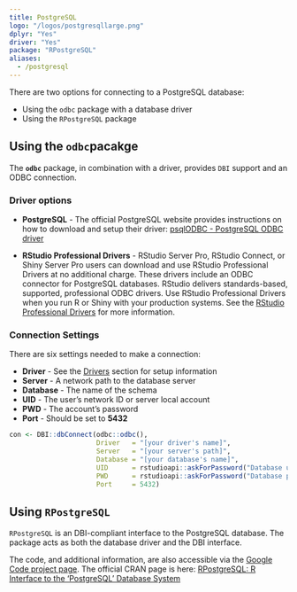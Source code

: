 ```yaml
---
title: PostgreSQL
logo: "/logos/postgresqllarge.png"
dplyr: "Yes"
driver: "Yes"
package: "RPostgreSQL"
aliases:
  - /postgresql
---
```


There are two options for connecting to a PostgreSQL database:

- Using the `odbc` package with a database driver
- Using the `RPostgreSQL`  package

## Using the `odbc`pacakge

The **`odbc`** package, in combination with a driver, provides `DBI` support and an ODBC connection.

### Driver options

- **PostgreSQL** - The official PostgreSQL website provides instructions on how to download and setup their driver: [psqlODBC - PostgreSQL ODBC driver](https://odbc.postgresql.org/)

- **RStudio Professional Drivers** - RStudio Server Pro, RStudio Connect, or Shiny Server Pro users can download and use RStudio Professional Drivers at no additional charge. These drivers include an ODBC connector for PostgreSQL databases.  RStudio delivers standards-based, supported, professional ODBC drivers. Use RStudio Professional Drivers when you run R or Shiny with your production systems. See the [RStudio Professional Drivers](https://www.rstudio.com/products/drivers/) for more information. 

### Connection Settings

There are six settings needed to make a connection:

  - **Driver** - See the [Drivers](/drivers) section for setup information 
  - **Server** - A network path to the database server
  - **Database** - The name of the schema
  - **UID** - The user's network ID or server local account
  - **PWD** - The account's password
  - **Port** - Should be set to **5432**

```r

con <- DBI::dbConnect(odbc::odbc(),
                      Driver   = "[your driver's name]",
                      Server   = "[your server's path]",
                      Database = "[your database's name]",
                      UID      = rstudioapi::askForPassword("Database user"),
                      PWD      = rstudioapi::askForPassword("Database password"),
                      Port     = 5432)

```

## Using `RPostgreSQL`

`RPostgreSQL` is an DBI-compliant interface to the PostgreSQL database.  The package acts as both the database driver and the DBI interface.

The code, and additional information, are also accessible via the [Google Code project page](https://code.google.com/archive/p/rpostgresql/).  The official CRAN page is here: [RPostgreSQL: R Interface to the 'PostgreSQL' Database System](https://cran.r-project.org/web/packages/RPostgreSQL/)


